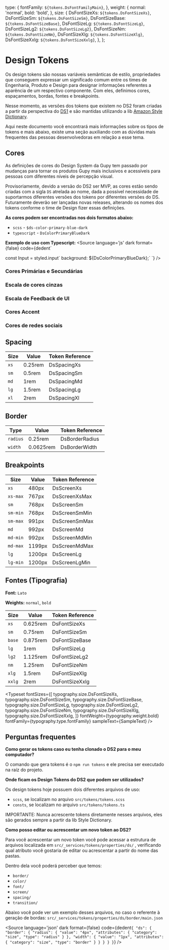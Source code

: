 
  type: {
    fontFamily: `${tokens.DsFontFamilyMain}`,
  },
  weight: {
    normal: 'normal',
    bold: 'bold',
  },
  size: {
    DsFontSizeXs: `${tokens.DsFontSizeXs}`,
    DsFontSizeSm: `${tokens.DsFontSizeSm}`,
    DsFontSizeBase: `${tokens.DsFontSizeBase}`,
    DsFontSizeLg: `${tokens.DsFontSizeLg}`,
    DsFontSizeLg2: `${tokens.DsFontSizeLg2}`,
    DsFontSizeNm: `${tokens.DsFontSizeNm}`,
    DsFontSizeXlg: `${tokens.DsFontSizeXlg}`,
    DsFontSizeXxlg: `${tokens.DsFontSizeXxlg}`,
  },
};




<Meta title="Design Tokens" />

# Design Tokens

Os design tokens são nossas variáveis semânticas de estilo, propriedades que conseguem expressar 
um significado comum entre os times de Engenharia, Produto e Design para designar informações referentes 
a aparência de um respectivo componente. Com eles, definimos cores, espaçamentos, bordas, fontes e breakpoints.

Nesse momento, as versões dos tokens que existem no DS2 foram criadas a partir da perspectiva do 
[DS1](https://design-system.app.internal.gupy.io/design-tokens) e são mantidas utilizando a lib
[Amazon Style Dictionary](https://amzn.github.io/style-dictionary/#/).

Aqui neste documento você encontrará mais informações sobre os tipos de tokens e mais abaixo, 
existe uma seção auxiliando com as dúvidas mais frequentes das pessoas desenvolvedoras em relação a esse tema.

## Cores

As definições de cores do Design System da Gupy tem passado por mudanças para tornar os produtos Gupy mais inclusivos e acessíveis
para pessoas com diferentes níveis de percepção visual.

Provisoriamente, devido a versão do DS2 ser MVP, as cores estão sendo criadas com a sigla `DS` atrelada ao nome, 
dada a possível necessidade de suportarmos diferentes versões dos tokens por diferentes versões do DS. Futuramente deverão ser lançadas novas releases, 
alterando os nomes dos tokens conforme o time de Design fizer essas definições.

**As cores podem ser encontradas nos dois formatos abaixo:**

- `scss` - `$ds-color-primary-blue-dark`
- `typescript` - `DsColorPrimaryBlueDark` 

**Exemplo de uso com Typescript:**
<Source
  language='js'
  dark
  format={false}
  code={dedent`
  
  const Input = styled.input\`
    background: \${DsColorPrimaryBlueDark};\`
  `}
/>


### Cores Primárias e Secundárias

<ColorPalette>
  <ColorItem
    title="Primary Blue"
    subtitle="Escala de cores primárias"
    colors={{ 
      "DsColorPrimaryBlue": `${tokens.DsColorPrimaryBlue}`, 
      "DsColorPrimaryBlueDark": `${tokens.DsColorPrimaryBlueDark}`, 
      "DsColorPrimaryBlueLight": `${tokens.DsColorPrimaryBlueLight}`,  
    }}
  />
  <ColorItem
    title="Secondary Blue"
    subtitle="Escala de cores azuis secundárias"
    colors={{ 
      "DsColorPrimaryBlueSecondary": `${tokens.DsColorPrimaryBlueSecondary}`, 
      "DsColorPrimaryBlueSecondaryLight": `${tokens.DsColorPrimaryBlueSecondaryLight}`, 
    }}
  />
  <ColorItem
    title="Secondary Green"
    subtitle="Escala de cores verdes secundárias"
    colors={{ 
      "DsColorSecondaryGupyGreen": `${tokens.DsColorSecondaryGupyGreen}`, 
      "DsColorSecondaryGupyGreenDark": `${tokens.DsColorSecondaryGupyGreenDark}`, 
    }}
  />
  <ColorItem
    colors={{
       "DsColorSecondaryGupyGreenSecondary": `${tokens.DsColorSecondaryGupyGreenSecondary}`, 
    }}
  />
</ColorPalette>

### Escala de cores cinzas

<ColorPalette>
  <ColorItem
    subtitle="Escala de cores cinzas"
    colors={{ 
      "DsColorGrayBlackboard": `${tokens.DsColorGrayBlackboard}`, 
      "DsColorGraySpaceGray": `${tokens.DsColorGraySpaceGray}`, 
      "DsColorGraySteel": `${tokens.DsColorGraySteel}`, 
      "DsColorGraySilver": `${tokens.DsColorGraySilver}`, 
    }}
  />
  <ColorItem
    colors={{ 
      "DsColorGraySmoke": `${tokens.DsColorGraySmoke}`, 
      "DsColorGraySmokeLight": `${tokens.DsColorGraySmokeLight}`, 
      "DsColorGraySmokeExtraLight": `${tokens.DsColorGraySmokeExtraLight}`, 
    }}
  />
  <ColorItem
    colors={{ 
      "DsColorGraySmoke": `${tokens.DsColorGraySmoke}`, 
      "DsColorGraySmokeLight": `${tokens.DsColorGraySmokeLight}`, 
      "DsColorGraySmokeExtraLight": `${tokens.DsColorGraySmokeExtraLight}`, 
    }}
  />
  <ColorItem
    colors={{ 
      "DsColorGrayPolar": `${tokens.DsColorGrayPolar}`, 
      "DsColorGrayPolarLight": `${tokens.DsColorGrayPolarLight}`, 
      "DsColorGrayPolarExtraLight": `${tokens.DsColorGrayPolarExtraLight}`, 
      "DsColorGraySnow": `${tokens.DsColorGraySnow}`, 
    }}
  />
</ColorPalette>

### Escala de Feedback de UI
<ColorPalette >
  <ColorItem
    subtitle="Escala de cores de alertas"
    colors={{ 
      "DsColorAlertDanger": `${tokens.DsColorAlertDanger}`, 
      "DsColorAlertDangerLight": `${tokens.DsColorAlertDangerLight}`, 
    }}
  />
  <ColorItem
    colors={{ 
      "DsColorAlertSuccess": `${tokens.DsColorAlertSuccess}`, 
      "DsColorAlertSuccessLight": `${tokens.DsColorAlertSuccessLight}`, 
    }}
  />
  <ColorItem
    colors={{ 
      "DsColorAlertWarning": `${tokens.DsColorAlertWarning}`, 
      "DsColorAlertWarningLight": `${tokens.DsColorAlertWarningLight}`, 
    }}
  />
  <ColorItem
    colors={{ 
      "DsColorAlertInformation": `${tokens.DsColorAlertInformation}`, 
      "DsColorAlertInformationLight": `${tokens.DsColorAlertInformationLight}`, 
    }}
  />
</ColorPalette>

### Cores Accent
<ColorPalette>
  <ColorItem
    subtitle="Escala de cores accent"
    colors={{ 
      "DsColorAccentBlue": `${tokens.DsColorAccentBlue}`, 
      "DsColorAccentBlueLight": `${tokens.DsColorAccentBlueLight}`,
      "DsColorAccentBlueExtraLight": `${tokens.DsColorAccentBlueExtraLight}`, 
    }}
  />
  <ColorItem
    colors={{ 
      "DsColorAccentGreen": `${tokens.DsColorAccentGreen}`, 
      "DsColorAccentGreenLight": `${tokens.DsColorAccentGreenLight}`,
    }}
  />
  <ColorItem
    colors={{ 
      "DsColorAccentSalmon": `${tokens.DsColorAccentSalmon}`, 
      "DsColorAccentSalmonLight": `${tokens.DsColorAccentSalmonLight}`,
    }}
  />
  <ColorItem
    colors={{ 
      "DsColorAccentPink": `${tokens.DsColorAccentPink}`, 
      "DsColorAccentPinkLight": `${tokens.DsColorAccentPinkLight}`,
    }}
  />
  <ColorItem
    colors={{ 
      "DsColorAccentPurple": `${tokens.DsColorAccentPurple}`, 
      "DsColorAccentPurpleLight": `${tokens.DsColorAccentPurpleLight}`,
    }}
  />
</ColorPalette>

### Cores de redes sociais
<ColorPalette>
  <ColorItem
    subtitle="Facebook"
    colors={{ 
      "DsColorSocialFacebook": `${tokens.DsColorSocialFacebook}`,
    }}
  />
  <ColorItem
    subtitle="Twitter"
    colors={{ 
      "DsColorSocialTwitter": `${tokens.DsColorSocialTwitter}`,
    }}
  />
  <ColorItem
    subtitle="Linkedin"
    colors={{ 
      "DsColorSocialLinkedin": `${tokens.DsColorSocialLinkedin}`,
    }}
  />
  <ColorItem
    subtitle="Google"
    colors={{ 
      "DsColorSocialGoogle": `${tokens.DsColorSocialGoogle}`,
    }}
  />
</ColorPalette>


## Spacing

| Size | Value   | Token Reference |
| ---- | ----    | --------------- |
| `xs` | 0.25rem | DsSpacingXs     |
| `sm` | 0.5rem  | DsSpacingSm     |
| `md` | 1rem    | DsSpacingMd     |
| `lg` | 1.5rem  | DsSpacingLg     |
| `xl` | 2rem    | DsSpacingXl     |

## Border

| Type     | Value         | Token Reference |
| -------- | ------------- | --------------- |
| `radius` | 0.25rem       | DsBorderRadius  |
| `width`  | 0.0625rem     | DsBorderWidth   |

## Breakpoints

| Size     | Value      | Token Reference |
| -------- | ---------- | --------------- |
| `xs`     | 480px      | DsScreenXs      |
| `xs-max` | 767px      | DsScreenXsMax   |
| `sm`     | 768px      | DsScreenSm      |
| `sm-min` | 768px      | DsScreenSmMin   |
| `sm-max` | 991px      | DsScreenSmMax   |
| `md`     | 992px      | DsScreenMd      |
| `md-min` | 992px      | DsScreenMdMin   |
| `md-max` | 1199px     | DsScreenMdMax   |
| `lg`     | 1200px     | DsScreenLg      |
| `lg-min` | 1200px     | DsScreenLgMin   |

## Fontes (Tipografia)

**Font:** `Lato`

**Weights:** `normal`, `bold`

| Size     | Value      | Token Reference |
| -------- | ---------- | --------------- |
| `xs`     | 0.625rem   | DsFontSizeXs    |
| `sm`     | 0.75rem    | DsFontSizeSm    |
| `base`   | 0.875rem   | DsFontSizeBase  |
| `lg`     | 1rem       | DsFontSizeLg    |
| `lg2`    | 1.125rem   | DsFontSizeLg2   |
| `nm`     | 1.25rem    | DsFontSizeNm    |
| `xlg`    | 1.5rem     | DsFontSizeXlg   |
| `xxlg`   | 2rem       | DsFontSizeXxlg  |


<Typeset
  fontSizes={[
    typography.size.DsFontSizeXs,
    typography.size.DsFontSizeSm,
    typography.size.DsFontSizeBase,
    typography.size.DsFontSizeLg,
    typography.size.DsFontSizeLg2,
    typography.size.DsFontSizeNm,
    typography.size.DsFontSizeXlg,
    typography.size.DsFontSizeXxlg,
  ]}
  fontWeight={typography.weight.bold}
  fontFamily={typography.type.fontFamily}
  sampleText={SampleText}
/>

## Perguntas frequentes

**Como gerar os tokens caso eu tenha clonado o DS2 para o meu computador?**

O comando que gera tokens é o `npm run tokens` e ele precisa ser executado na raíz do projeto.


**Onde ficam os Design Tokens do DS2 que podem ser utilizados?**

Os design tokens hoje possuem dois diferentes arquivos de uso:
* `scss`, se localizam no arquivo `src/tokens/tokens.scss`
* `consts`, se localizam no arquivo `src/tokens/tokens.ts`

IMPORTANTE: Nunca acrescente tokens diretamente nesses arquivos, eles são gerados sempre a
partir da lib Style Dictionary.

**Como posso editar ou acrescentar um novo token ao DS2?**

Para você acrescentar um novo token você pode acessar a estrutura de arquivos localizada em
`src/_services/tokens/properties/ds/` , verificando qual atributo você gostaria de editar 
ou acrescentar a partir do nome das pastas. 

Dentro dela você poderá perceber que temos:

* `border/` 
* `color/` 
* `font/` 
* `screen/` 
* `spacing/` 
* `transition/` 

Abaixo você pode ver um exemplo desses arquivos, no caso o referente à geração de bordas: `src/_services/tokens/properties/ds/border/main.json` 

<Source
  language='json'
  dark
  format={false}
  code={dedent`
     {
      "ds": {
        "border": {
          "radius": {
            "value": "4px",
            "attributes": { "category": "size", "type": "radius" }
          },
          "width": {
            "value": "1px",
            "attributes": { "category": "size", "type": "border" }
          }
        }
      }
    }
  `}
/>

